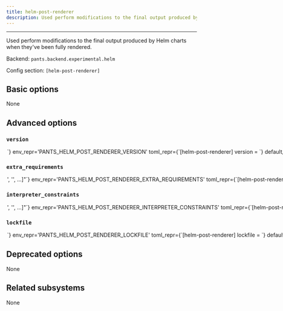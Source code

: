 ```yaml
---
title: helm-post-renderer
description: Used perform modifications to the final output produced by Helm charts when they&#x27;ve been fully rendered.
---
```



---

Used perform modifications to the final output produced by Helm charts when they&#x27;ve been fully rendered.

Backend: <span className="color--primary">`pants.backend.experimental.helm`</span>

Config section: <span className="color--primary">`[helm-post-renderer]`</span>

<span className={styles.options}>

## Basic options

None

## Advanced options

### `version`

<Option
  cli_repr={`--helm-post-renderer-version=<str>`}
  env_repr='PANTS_HELM_POST_RENDERER_VERSION'
  toml_repr={`[helm-post-renderer]
version = <str>`}
  default_repr={`yamlpath>=3.6,<3.7`}
>

Requirement string for the tool.

</Option>

### `extra_requirements`

<Option
  cli_repr={`--helm-post-renderer-extra-requirements="['<str>', '<str>', ...]"`}
  env_repr='PANTS_HELM_POST_RENDERER_EXTRA_REQUIREMENTS'
  toml_repr={`[helm-post-renderer]
extra_requirements = [
    '<str>',
    '<str>',
    ...,
]`}
  default_repr={`[\n  "ruamel.yaml>=0.15.96,!=0.17.0,!=0.17.1,!=0.17.2,!=0.17.5,<=0.17.21"\n]`}
>

Any additional requirement strings to use with the tool. This is useful if the tool allows you to install plugins or if you need to constrain a dependency to a certain version.

</Option>

### `interpreter_constraints`

<Option
  cli_repr={`--helm-post-renderer-interpreter-constraints="['<str>', '<str>', ...]"`}
  env_repr='PANTS_HELM_POST_RENDERER_INTERPRETER_CONSTRAINTS'
  toml_repr={`[helm-post-renderer]
interpreter_constraints = [
    '<str>',
    '<str>',
    ...,
]`}
  default_repr={`[\n  "CPython>=3.7,<3.10"\n]`}
>

Python interpreter constraints for this tool.

</Option>

### `lockfile`

<Option
  cli_repr={`--helm-post-renderer-lockfile=<str>`}
  env_repr='PANTS_HELM_POST_RENDERER_LOCKFILE'
  toml_repr={`[helm-post-renderer]
lockfile = <str>`}
  default_repr={`<default>`}
>

Path to a lockfile used for installing the tool.

Set to the string `<default>` to use a lockfile provided by Pants, so long as you have not changed the `--version` and `--extra-requirements` options, and the tool&#x27;s interpreter constraints are compatible with the default. Pants will error or warn if the lockfile is not compatible (controlled by `[python].invalid_lockfile_behavior`). See https://github.com/pantsbuild/pants/blob/release_2.14.2/src/python/pants/backend/helm/subsystems/post_renderer.lock for the default lockfile contents.

Set to the string `<none>` to opt out of using a lockfile. We do not recommend this, though, as lockfiles are essential for reproducible builds and supply-chain security.

To use a custom lockfile, set this option to a file path relative to the build root, then run `/home/josh/work/scie-pants/dist/pants generate-lockfiles --resolve=helm-post-renderer`.

Alternatively, you can set this option to the path to a custom lockfile using pip&#x27;s requirements.txt-style, ideally with `--hash`. Set `[python].invalid_lockfile_behavior = 'ignore'` so that Pants does not complain about missing lockfile headers.

</Option>

## Deprecated options

None

## Related subsystems

None

</span>
